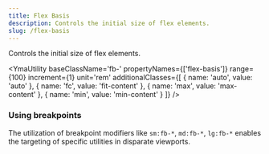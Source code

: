 ```yaml
---
title: Flex Basis
description: Controls the initial size of flex elements.
slug: /flex-basis
---
```




Controls the initial size of flex elements.

<YmaUtility 
  baseClassName='fb-' 
  propertyNames={['flex-basis']}
  range={100} 
  increment={1} 
  unit='rem' 
  additionalClasses={[
    { name: 'auto', value: 'auto' },
    { name: 'fc', value: 'fit-content' },
    { name: 'max', value: 'max-content' },
    { name: 'min', value: 'min-content' }
  ]} 
/>

### Using breakpoints

The utilization of breakpoint modifiers like `sm:fb-*`, `md:fb-*`, `lg:fb-*` enables the targeting of specific utilities in disparate viewports.
